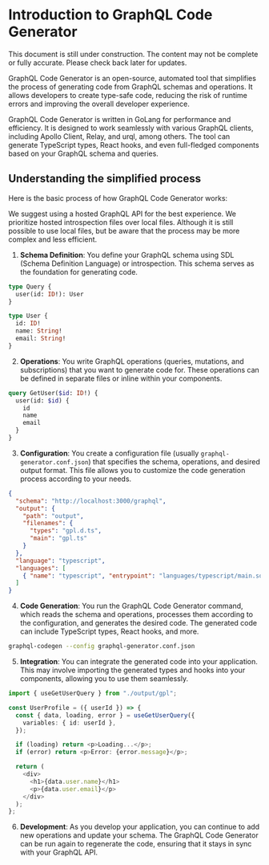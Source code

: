 # Introduction to GraphQL Code Generator

<Alert type="caution" title="Under Maintenance">
  This document is still under construction. The content may not be complete or
  fully accurate. Please check back later for updates.
</Alert>

GraphQL Code Generator is an open-source, automated tool that simplifies the process of generating code from GraphQL schemas and operations. It allows developers to create type-safe code, reducing the risk of runtime errors and improving the overall developer experience.

GraphQL Code Generator is written in GoLang for performance and efficiency. It is designed to work seamlessly with various GraphQL clients, including Apollo Client, Relay, and urql, among others. The tool can generate TypeScript types, React hooks, and even full-fledged components based on your GraphQL schema and queries.

## Understanding the simplified process

Here is the basic process of how GraphQL Code Generator works:

<Alert type="note" title="Recommendation">
  We suggest using a hosted GraphQL API for the best experience. We prioritize
  hosted introspection files over local files. Although it is still possible to
  use local files, but be aware that the process may be more complex and less
  efficient.
</Alert>

1. **Schema Definition**: You define your GraphQL schema using SDL (Schema Definition Language) or introspection. This schema serves as the foundation for generating code.

```graphql
type Query {
  user(id: ID!): User
}

type User {
  id: ID!
  name: String!
  email: String!
}
```

2. **Operations**: You write GraphQL operations (queries, mutations, and subscriptions) that you want to generate code for. These operations can be defined in separate files or inline within your components.

```graphql
query GetUser($id: ID!) {
  user(id: $id) {
    id
    name
    email
  }
}
```

3. **Configuration**: You create a configuration file (usually `graphql-generator.conf.json`) that specifies the schema, operations, and desired output format. This file allows you to customize the code generation process according to your needs.

```json
{
  "schema": "http://localhost:3000/graphql",
  "output": {
    "path": "output",
    "filenames": {
      "types": "gpl.d.ts",
      "main": "gpl.ts"
    }
  },
  "language": "typescript",
  "languages": [
    { "name": "typescript", "entrypoint": "languages/typescript/main.so" }
  ]
}
```

4. **Code Generation**: You run the GraphQL Code Generator command, which reads the schema and operations, processes them according to the configuration, and generates the desired code. The generated code can include TypeScript types, React hooks, and more.

```bash
graphql-codegen --config graphql-generator.conf.json
```

5. **Integration**: You can integrate the generated code into your application. This may involve importing the generated types and hooks into your components, allowing you to use them seamlessly.

```typescript
import { useGetUserQuery } from "./output/gpl";

const UserProfile = ({ userId }) => {
  const { data, loading, error } = useGetUserQuery({
    variables: { id: userId },
  });

  if (loading) return <p>Loading...</p>;
  if (error) return <p>Error: {error.message}</p>;

  return (
    <div>
      <h1>{data.user.name}</h1>
      <p>{data.user.email}</p>
    </div>
  );
};
```

6. **Development**: As you develop your application, you can continue to add new operations and update your schema. The GraphQL Code Generator can be run again to regenerate the code, ensuring that it stays in sync with your GraphQL API.
